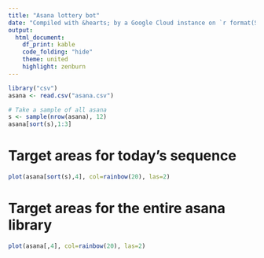 ```yaml
---
title: "Asana lottery bot"
date: "Compiled with &hearts; by a Google Cloud instance on `r format(Sys.time())`"
output:
  html_document:
    df_print: kable
    code_folding: "hide"
    theme: united
    highlight: zenburn
---
```


```r
library("csv")
asana <- read.csv("asana.csv")

# Take a sample of all asana
s <- sample(nrow(asana), 12)
asana[sort(s),1:3]
```

# Target areas for today's sequence
```r
plot(asana[sort(s),4], col=rainbow(20), las=2)
```

# Target areas for the entire asana library
```r
plot(asana[,4], col=rainbow(20), las=2)
```